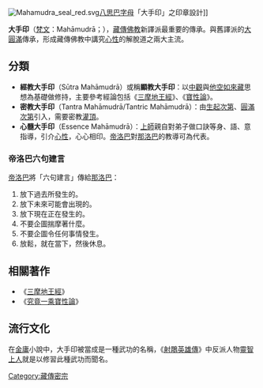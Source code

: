 {{Unreferenced|time=2020-08-19T12:13:06+00:00}}
{{expand|time=2013-03-28T08:13:54+00:00}}
[[File:Mahamudra_seal_red.svg|thumb]][[八思巴字母|八思巴字母]]「大手印」之印章設計]]

{{藏傳佛教}}
'''大手印'''（[[梵文|梵文]]：Mahāmudrā；{{bo|b=ཕྱག་རྒྱ་ཆེན་པོ།|w=phyag rgya chen po|t=chak-gya chhen-po}}），[[藏傳佛教|藏傳佛教]]新譯派最重要的傳承。與舊譯派的[[大圓滿|大圓滿]]傳承，形成藏傳佛教中講究[[心性|心性]]的解脫道之兩大主流。

== 分類 ==
* '''經教大手印'''（Sūtra Mahāmudrā）或稱'''顯教大手印'''：以[[中觀|中觀]]與[[他空|他空]][[如來藏|如來藏]]思想為基礎做修持，主要參考經論包括《[[三摩地王經|三摩地王經]]》、《[[寶性論|寶性論]]》。
* '''密教大手印'''（Tantra Mahāmudrā/Tantric Mahāmudrā）：由[[生起次第|生起次第]]、[[圓滿次第|圓滿次第]]引入，需要密教[[灌頂|灌頂]]。
* '''心髓大手印'''（Essence Mahāmudrā）：[[上師|上師]]親自對弟子做口訣等身、語、意指導，引介[[心性|心性]]，心心相印。[[帝洛巴|帝洛巴]]對[[那洛巴|那洛巴]]的教導可為代表。

===帝洛巴六句建言===
[[帝洛巴|帝洛巴]]將「六句建言」傳給[[那洛巴|那洛巴]]：
# 放下過去所發生的。
# 放下未來可能會出現的。
# 放下現在正在發生的。
# 不要企圖揣摩著什麼。
# 不要企圖令任何事情發生。
# 放鬆，就在當下，然後休息。

==相關著作==
* 《[[三摩地王經|三摩地王經]]》
* 《[[究竟一乘寶性論|究竟一乘寶性論]]》

==流行文化==
在[[金庸|金庸]]小說中，大手印被當成是一種武功的名稱，《[[射鵰英雄傳|射鵰英雄傳]]》中反派人物[[靈智上人|靈智上人]]就是以修習此種武功而聞名。

{{密宗}}
{{Authority control}}
[[Category:藏傳密宗|Category:藏傳密宗]]